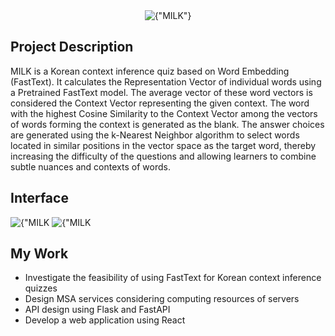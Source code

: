 
<Center w="full" mb={4}>
  <Image
    width={600}
    src={img}
    alt={"MILK"}
    style={{ objectFit: "cover" }}
    placeholder="blur"
  />
</Center>

## Project Description

MILK is a Korean context inference quiz based on Word Embedding (FastText). It calculates the Representation Vector of individual words using a Pretrained FastText model. The average vector of these word vectors is considered the Context Vector representing the given context. The word with the highest Cosine Similarity to the Context Vector among the vectors of words forming the context is generated as the blank. The answer choices are generated using the k-Nearest Neighbor algorithm to select words located in similar positions in the vector space as the target word, thereby increasing the difficulty of the questions and allowing learners to combine subtle nuances and contexts of words.

## Interface

<Flex w="full" overflowX="scroll">
  <Image
    width={600}
    src={img1}
    alt={"MILK Interface 2"}
    style={{ objectFit: "cover" }}
    placeholder="blur"
  />
  <Image
    width={600}
    src={img2}
    alt={"MILK Interface 2"}
    style={{ objectFit: "cover" }}
    placeholder="blur"
  />

</Flex>

## My Work

- Investigate the feasibility of using FastText for Korean context inference quizzes
- Design MSA services considering computing resources of servers
- API design using Flask and FastAPI
- Develop a web application using React
